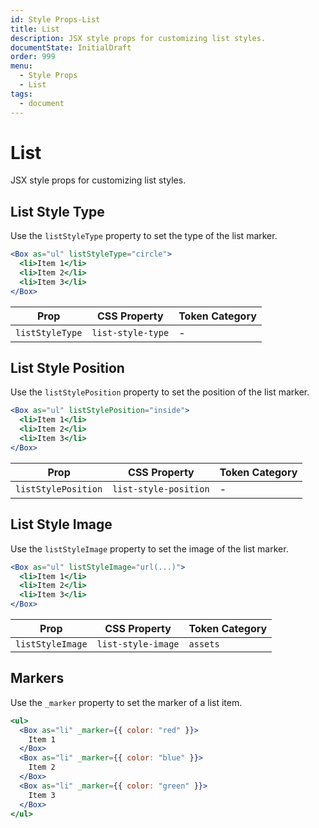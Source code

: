```yaml
---
id: Style Props-List
title: List
description: JSX style props for customizing list styles.
documentState: InitialDraft
order: 999
menu:
  - Style Props
  - List
tags:
  - document
---
```


# List

JSX style props for customizing list styles.

## List Style Type

Use the `listStyleType` property to set the type of the list marker.

```jsx
<Box as="ul" listStyleType="circle">
  <li>Item 1</li>
  <li>Item 2</li>
  <li>Item 3</li>
</Box>
```

| Prop            | CSS Property      | Token Category |
| --------------- | ----------------- | -------------- |
| `listStyleType` | `list-style-type` | -              |

## List Style Position

Use the `listStylePosition` property to set the position of the list marker.

```jsx
<Box as="ul" listStylePosition="inside">
  <li>Item 1</li>
  <li>Item 2</li>
  <li>Item 3</li>
</Box>
```

| Prop                | CSS Property          | Token Category |
| ------------------- | --------------------- | -------------- |
| `listStylePosition` | `list-style-position` | -              |

## List Style Image

Use the `listStyleImage` property to set the image of the list marker.

```jsx
<Box as="ul" listStyleImage="url(...)">
  <li>Item 1</li>
  <li>Item 2</li>
  <li>Item 3</li>
</Box>
```

| Prop             | CSS Property       | Token Category |
| ---------------- | ------------------ | -------------- |
| `listStyleImage` | `list-style-image` | `assets`       |

## Markers

Use the `_marker` property to set the marker of a list item.

```jsx /_marker/
<ul>
  <Box as="li" _marker={{ color: "red" }}>
    Item 1
  </Box>
  <Box as="li" _marker={{ color: "blue" }}>
    Item 2
  </Box>
  <Box as="li" _marker={{ color: "green" }}>
    Item 3
  </Box>
</ul>
```
